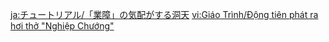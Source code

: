 {{Tutorial
|title    = Karma-Heavy Cavern
|about    = Karma-Heavy Cavern
|image1   = Tutorial Karma-Heavy Cavern.png
|text1    = Quest-Specific Effect: As a result of the buildup of divine karma in the area, Xiao will have Bane of All Evil permanently activated, and will {{Color|help|constantly lose HP}}. Additionally, the effects of that divine karma will allow Xiao to {{Color|help|regenerate HP when he deals DMG to opponents}}.
}}
<noinclude>
<!-- interwikis -->
[[ja:チュートリアル/「業障」の気配がする洞天]]
[[vi:Giáo Trình/Động tiên phát ra hơi thở "Nghiệp Chướng"]]
</noinclude>